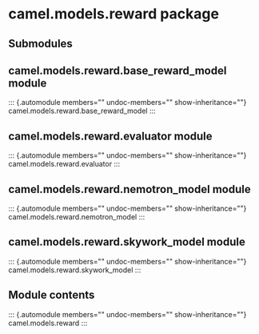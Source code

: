 # camel.models.reward package

## Submodules

## camel.models.reward.base_reward_model module

::: {.automodule members="" undoc-members="" show-inheritance=""}
camel.models.reward.base_reward_model
:::

## camel.models.reward.evaluator module

::: {.automodule members="" undoc-members="" show-inheritance=""}
camel.models.reward.evaluator
:::

## camel.models.reward.nemotron_model module

::: {.automodule members="" undoc-members="" show-inheritance=""}
camel.models.reward.nemotron_model
:::

## camel.models.reward.skywork_model module

::: {.automodule members="" undoc-members="" show-inheritance=""}
camel.models.reward.skywork_model
:::

## Module contents

::: {.automodule members="" undoc-members="" show-inheritance=""}
camel.models.reward
:::
